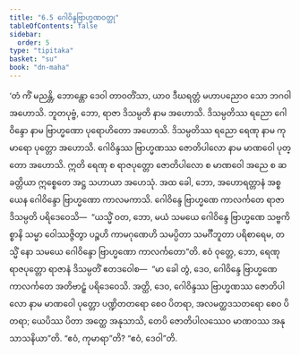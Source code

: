 ```yaml
---
title: "6.5 ဂေါဝိန္ဒဗြာဟ္မဏဝတ္ထု"
tableOfContents: false
sidebar:
  order: 5
type: "tipitaka"
basket: "su"
book: "dn-maha"
---
```



<DynamicBreadcrumb />

<Division number="304" book="dn-maha">

<Paragraph number="684" book="dn-maha">
‘တံ ကိံ မညန္တိ, ဘောန္တော ဒေဝါ တာဝတိံသာ, ယာဝ ဒီဃရတ္တံ မဟာပညောဝ သော ဘဂဝါ အဟောသိ.
</Paragraph>

<Paragraph number="685" book="dn-maha">
ဘူတပုဗ္ဗံ, ဘော, ရာဇာ ဒိသမ္ပတိ နာမ အဟောသိ. ဒိသမ္ပတိဿ ရညော ဂေါဝိန္ဒော နာမ ဗြာဟ္မဏော ပုရောဟိတော အဟောသိ. ဒိသမ္ပတိဿ ရညော ရေဏု နာမ ကုမာရော ပုတ္တော အဟောသိ. ဂေါဝိန္ဒဿ ဗြာဟ္မဏဿ ဇောတိပါလော နာမ မာဏဝေါ ပုတ္တော အဟောသိ. ဣတိ ရေဏု စ ရာဇပုတ္တော ဇောတိပါလော စ မာဏဝေါ အညေ စ ဆ ခတ္တိယာ ဣစ္စေတေ အဋ္ဌ သဟာယာ အဟေသုံ. အထ ခေါ, ဘော, အဟောရတ္တာနံ အစ္စယေန ဂေါဝိန္ဒော ဗြာဟ္မဏော ကာလမကာသိ. ဂေါဝိန္ဒေ ဗြာဟ္မဏေ ကာလင်္ကတေ ရာဇာ ဒိသမ္ပတိ ပရိဒေဝေသိ—  “ယသ္မိံ ဝတ, ဘော, မယံ သမယေ ဂေါဝိန္ဒေ ဗြာဟ္မဏေ သဗ္ဗကိစ္စာနိ သမ္မာ ဝေါဿဇ္ဇိတွာ ပဉ္စဟိ ကာမဂုဏေဟိ သမပ္ပိတာ သမင်္ဂီဘူတာ ပရိစာရေမ, တသ္မိံ နော သမယေ ဂေါဝိန္ဒော ဗြာဟ္မဏော ကာလင်္ကတော”တိ. ဧဝံ ဝုတ္တေ, ဘော, ရေဏု ရာဇပုတ္တော ရာဇာနံ ဒိသမ္ပတိံ ဧတဒဝေါစ—  “မာ ခေါ တွံ, ဒေဝ, ဂေါဝိန္ဒေ ဗြာဟ္မဏေ ကာလင်္ကတေ အတိဗာဠှံ ပရိဒေဝေသိ. အတ္ထိ, ဒေဝ, ဂေါဝိန္ဒဿ ဗြာဟ္မဏဿ ဇောတိပါလော နာမ မာဏဝေါ ပုတ္တော ပဏ္ဍိတတရော စေဝ ပိတရာ, အလမတ္ထဒသတရော စေဝ ပိတရာ; ယေပိဿ ပိတာ အတ္ထေ အနုသာသိ, တေပိ ဇောတိပါလဿေဝ မာဏဝဿ အနုသာသနိယာ”တိ. “ဧဝံ, ကုမာရာ”တိ? “ဧဝံ, ဒေဝါ”တိ.
</Paragraph>
</Division>